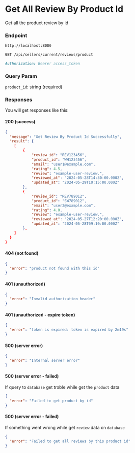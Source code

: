 # Get All Review By Product Id

Get all the product review by id

### Endpoint

```md filename="Base URL"
http://localhost:8080
```

```md filename="Method and Endpoint"
GET /api/sellers/current/reviews/product
```

```md filename="Headers"
Authorization: Bearer access_token
```

### Query Param

`product_id`: string (required)

### Responses

You will get responses like this:

#### 200 (success)

```json filename="Response Body"
{
  "message": "Get Review By Product Id Successfully",
  "result": {
    [
        {
            "review_id": "REV123456",
            "product_id": "WH123456",
            "email": "user1@example.com",
            "rating": 4.5,
            "review": "example-user-review.",
            "reviewed_at": "2024-05-28T14:30:00.000Z",
            "updated_at": "2024-05-29T10:15:00.000Z"
        },
        {
            "review_id": "REV789012",
            "product_id": "SW789012",
            "email": "user2@example.com",
            "rating": 4.0,
            "review": "example-user-review.",
            "reviewed_at": "2024-05-27T12:20:00.000Z",
            "updated_at": "2024-05-28T09:10:00.000Z"
        },
    ]
  }
}
```

#### 404 (not found)

```json filename="Response Body"
{
  "error": "product not found with this id"
}
```

#### 401 (unauthorized)

```json filename="Response Body"
{
  "error": "Invalid authorization header"
}
```

#### 401 (unauthorized - expire token)

```json filename="Response Body"
{
  "error": "token is expired: token is expired by 2m19s"
}
```

#### 500 (server error)

```json filename="Response Body"
{
  "error": "Internal server error"
}
```

#### 500 (server error - failed)

If query to `database` get troble while get the `product` data

```json filename="Response Body"
{
  "error": "Failed to get product by id"
}
```

#### 500 (server error - failed)

If something went wrong while get `review` data on `database`

```json filename="Response Body"
{
  "error": "Failed to get all reviews by this product id"
}
```
